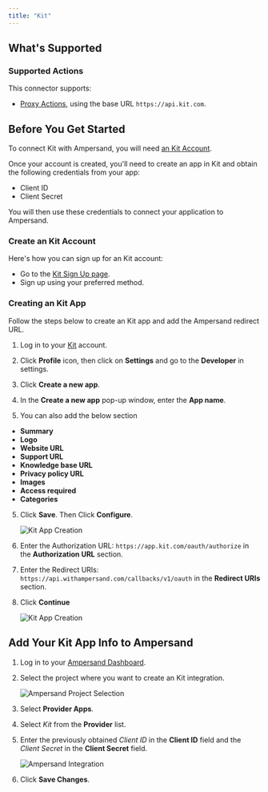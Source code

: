 ```yaml
---
title: "Kit"
---
```

## What's Supported

### Supported Actions

This connector supports:
- [Proxy Actions](/define-integrations/proxy-actions), using the base URL `https://api.kit.com`.

## Before You Get Started

To connect Kit with Ampersand, you will need [an Kit Account](https://app.kit.com/users/signup?plan=1k).

Once your account is created, you'll need to create an app in Kit and obtain the following credentials from your app:

- Client ID
- Client Secret

You will then use these credentials to connect your application to Ampersand.

### Create an Kit Account

Here's how you can sign up for an Kit account:

- Go to the [Kit Sign Up page](https://app.kit.com/users/signup?plan=1k).
- Sign up using your preferred method.

### Creating an Kit App

Follow the steps below to create an Kit app and add the Ampersand redirect URL.

1. Log in to your [Kit](https://app.kit.com/users/login) account.

2. Click **Profile** icon, then click on **Settings** and go to the **Developer** in settings.

3. Click **Create a new app**.

4. In the **Create a new app** pop-up window, enter the **App name**. 

5. You can also add the below section

- **Summary**
- **Logo**
- **Website URL**
- **Support URL**
- **Knowledge base URL**
- **Privacy policy URL**
- **Images**
- **Access required**
- **Categories**

5. Click **Save**. Then Click **Configure**.

    ![Kit App Creation](/images/provider-guides/kit_OAuth.gif)

6. Enter the Authorization URL: `https://app.kit.com/oauth/authorize` in the **Authorization URL** section.

7. Enter the Redirect URIs: `https://api.withampersand.com/callbacks/v1/oauth` in the **Redirect URIs** section.

8. Click **Continue**
 
    ![Kit App Creation](/images/provider-guides/kit_configure.gif)

## Add Your Kit App Info to Ampersand

1. Log in to your [Ampersand Dashboard](https://dashboard.withampersand.com).

2. Select the project where you want to create an Kit integration.

    ![Ampersand Project Selection](/images/provider-guides/31a6a12-Ampersand.png)

3. Select **Provider Apps**.

4. Select _Kit_ from the **Provider** list.

5. Enter the previously obtained _Client ID_ in the **Client ID** field and the _Client Secret_ in the **Client Secret** field.

    ![Ampersand Integration](/images/provider-guides/kit.gif)

6. Click **Save Changes**.
